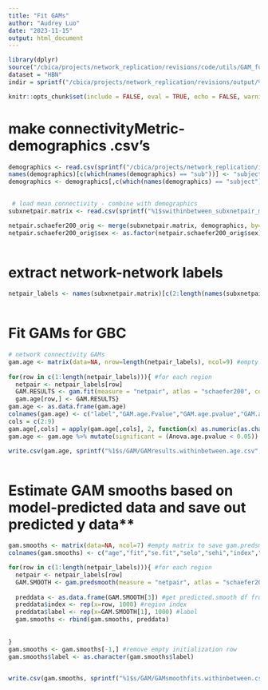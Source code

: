```yaml
---
title: "Fit GAMs"
author: "Audrey Luo"
date: "2023-11-15"
output: html_document
---
```

 

```r

library(dplyr)
source("/cbica/projects/network_replication/revisions/code/utils/GAM_functions_revisions.R")
dataset = "HBN"
indir = sprintf("/cbica/projects/network_replication/revisions/output/%1$s/withinbetween/", dataset)

knitr::opts_chunk$set(include = FALSE, eval = TRUE, echo = FALSE, warning = FALSE, message = FALSE) 
```
 
 
# make connectivityMetric-demographics .csv's
```r

demographics <- read.csv(sprintf("/cbica/projects/network_replication/input/%1$s/sample_selection/%1$s_demographics_finalsample_20230629.csv", dataset))
names(demographics)[c(which(names(demographics) == "sub"))] <- "subject"
demographics <- demographics[,c(which(names(demographics) == "subject"), which(names(demographics) == "sex"), which(names(demographics)=="age"), which(names(demographics) =="meanFD_avgSes"))] 
 

 # load mean connectivity - combine with demographics
subxnetpair.matrix <- read.csv(sprintf("%1$swithinbetween_subxnetpair_matrix_schaefer200x7_orig.csv", indir))

netpair.schaefer200_orig <- merge(subxnetpair.matrix, demographics, by="subject")
netpair.schaefer200_orig$sex <- as.factor(netpair.schaefer200_orig$sex)
 
```
  
 
# extract network-network labels 
```r
netpair_labels <- names(subxnetpair.matrix)[c(2:length(names(subxnetpair.matrix)))]
 
```  


# Fit GAMs for GBC 
```r
 
# network connectivity GAMs 
gam.age <- matrix(data=NA, nrow=length(netpair_labels), ncol=9) #empty matrix to save gam.fit output to
 
for(row in c(1:length(netpair_labels))){ #for each region
  netpair <- netpair_labels[row] 
  GAM.RESULTS <- gam.fit(measure = "netpair", atlas = "schaefer200", conn_type = "orig", region = netpair, smooth_var = "age", covariates = "sex + meanFD_avgSes") #run the gam.fit function
  gam.age[row,] <- GAM.RESULTS}
gam.age <- as.data.frame(gam.age)
colnames(gam.age) <- c("label","GAM.age.Fvalue","GAM.age.pvalue","GAM.age.AdjRsq","Anova.age.pvalue","age.onsetchange","age.peakchange","maxage.BNC.increase","age.maturation" )
cols = c(2:9)    
gam.age[,cols] = apply(gam.age[,cols], 2, function(x) as.numeric(as.character(x)))
gam.age <- gam.age %>% mutate(significant = (Anova.age.pvalue < 0.05))

write.csv(gam.age, sprintf("%1$s/GAM/GAMresults.withinbetween.age.csv", indir), row.names = F, quote = F)
     
```

   

# Estimate GAM smooths based on model-predicted data and save out predicted y data**   
```r
gam.smooths <- matrix(data=NA, ncol=7) #empty matrix to save gam.predsmooth fits to
colnames(gam.smooths) <- c("age","fit","se.fit","selo","sehi","index","label")

for(row in c(1:length(netpair_labels))){ #for each region
  netpair <- netpair_labels[row] 
  GAM.SMOOTH <- gam.predsmooth(measure = "netpair", atlas = "schaefer200", conn_type = "orig", region = netpair, smooth_var = "age", covariates = "sex + meanFD_avgSes") #run the gam.predsmooth function
  
  preddata <- as.data.frame(GAM.SMOOTH[3]) #get predicted.smooth df from function output
  preddata$index <- rep(x=row, 1000) #region index
  preddata$label <- rep(x=GAM.SMOOTH[1], 1000) #label
  gam.smooths <- rbind(gam.smooths, preddata)
  
  
}
gam.smooths <- gam.smooths[-1,] #remove empty initialization row
gam.smooths$label <- as.character(gam.smooths$label)

 
write.csv(gam.smooths, sprintf("%1$s/GAM/GAMsmoothfits.withinbetween.csv", indir), row.names = F, quote = F)

 
```
